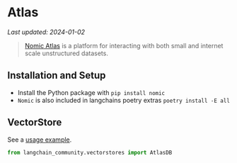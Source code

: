 # Atlas
*Last updated: 2024-01-02*

>[Nomic Atlas](https://docs.nomic.ai/index.html) is a platform for interacting with both 
> small and internet scale unstructured datasets.


## Installation and Setup

- Install the Python package with `pip install nomic`
- `Nomic` is also included in langchains poetry extras `poetry install -E all`


## VectorStore

See a [usage example](/docs/integrations/vectorstores/atlas).

```python
from langchain_community.vectorstores import AtlasDB
```